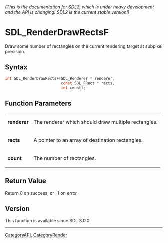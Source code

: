 ====== (This is the documentation for SDL3, which is under heavy development and the API is changing! SDL2 is the current stable version!) ======
= SDL_RenderDrawRectsF =

Draw some number of rectangles on the current rendering target at subpixel precision.

== Syntax ==

<syntaxhighlight lang='c'>
int SDL_RenderDrawRectsF(SDL_Renderer * renderer,
                         const SDL_FRect * rects,
                         int count);
</syntaxhighlight>

== Function Parameters ==

{|
|'''renderer'''
|The renderer which should draw multiple rectangles.
|-
|'''rects'''
|A pointer to an array of destination rectangles.
|-
|'''count'''
|The number of rectangles.
|}

== Return Value ==

Return 0 on success, or -1 on error

== Version ==

This function is available since SDL 3.0.0.

----
[[CategoryAPI]], [[CategoryRender]]


